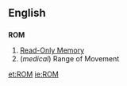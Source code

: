 ==English==
==={{acronym}}===
'''ROM'''
# [[Read-Only Memory]]
# (''medical'') Range of Movement

[[et:ROM]]
[[ie:ROM]]
